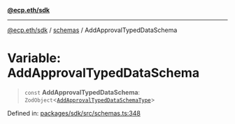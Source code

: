 [**@ecp.eth/sdk**](/sdk-reference/index.mdx)

***

[@ecp.eth/sdk](/sdk-reference/index.mdx) / [schemas](/sdk-reference/schemas/index.mdx) / AddApprovalTypedDataSchema

# Variable: AddApprovalTypedDataSchema

> `const` **AddApprovalTypedDataSchema**: `ZodObject`\<[`AddApprovalTypedDataSchemaType`](/sdk-reference/schemas/type-aliases/AddApprovalTypedDataSchemaType.mdx)\>

Defined in: [packages/sdk/src/schemas.ts:348](https://github.com/ecp-eth/comments-monorepo/blob/main/packages/sdk/src/schemas.ts#L348)
